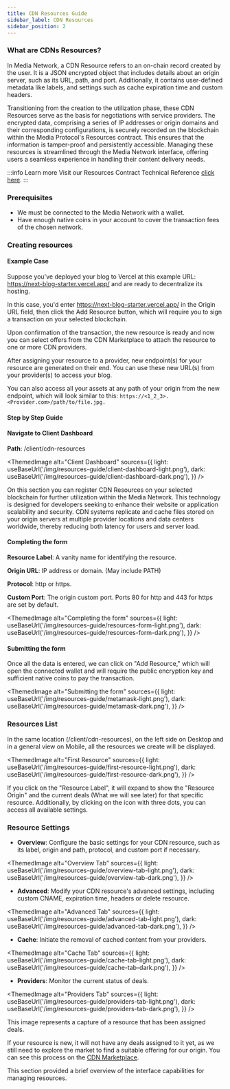 ```yaml
---
title: CDN Resources Guide
sidebar_label: CDN Resources
sidebar_position: 2
---
```



### What are CDNs Resources?

In Media Network, a CDN Resource refers to an on-chain record created by the user. It is a JSON encrypted object that includes details about an origin server, such as its URL, path, and port. Additionally, it contains user-defined metadata like labels, and settings such as cache expiration time and custom headers.

Transitioning from the creation to the utilization phase, these CDN Resources serve as the basis for negotiations with service providers. The encrypted data, comprising a series of IP addresses or origin domains and their corresponding configurations, is securely recorded on the blockchain within the Media Protocol's Resources contract. This ensures that the information is tamper-proof and persistently accessible. Managing these resources is streamlined through the Media Network interface, offering users a seamless experience in handling their content delivery needs.

:::info Learn more
Visit our Resources Contract Technical Reference [click here](https://www.mediaprotocol.net/smart-contracts/reference/core/resources).
:::

### Prerequisites

- We must be connected to the Media Network with a wallet.
- Have enough native coins in your account to cover the transaction fees of the chosen network.

### Creating resources

#### Example Case 

Suppose you've deployed your blog to Vercel at this example URL: https://next-blog-starter.vercel.app/ and are ready to decentralize its hosting.

In this case, you'd enter https://next-blog-starter.vercel.app/ in the Origin URL field, then click the Add Resource button, which will require you to sign a transaction on your selected blockchain.

Upon confirmation of the transaction, the new resource is ready and now you can select offers from the CDN Marketplace to attach the resource to one or more CDN providers.

After assigning your resource to a provider, new endpoint(s) for your resource are generated on their end. You can use these new URL(s) from your provider(s) to access your blog.

You can also access all your assets at any path of your origin from the new endpoint, which will look similar to this:
```https://<1_2_3>.<Provider.com>/path/to/file.jpg.```

#### Step by Step Guide

#### Navigate to Client Dashboard

**Path**: /client/cdn-resources

<ThemedImage
  alt="Client Dashboard"
  sources={{
    light: useBaseUrl('/img/resources-guide/client-dashboard-light.png'),
    dark: useBaseUrl('/img/resources-guide/client-dashboard-dark.png'),
  }}
/>

On this section you can register CDN Resources on your selected blockchain for further utilization within the Media Network. This technology is designed for developers seeking to enhance their website or application scalability and security. CDN systems replicate and cache files stored on your origin servers at multiple provider locations and data centers worldwide, thereby reducing both latency for users and server load.

#### Completing the form

**Resource Label**: A vanity name for identifying the resource.

**Origin URL**: IP address or domain. (May include PATH)

**Protocol**: http or https.

**Custom Port**: The origin custom port. Ports 80 for http and 443 for https are set by default.

<ThemedImage
  alt="Completing the form"
  sources={{
    light: useBaseUrl('/img/resources-guide/resources-form-light.png'),
    dark: useBaseUrl('/img/resources-guide/resources-form-dark.png'),
  }}
/>

#### Submitting the form

Once all the data is entered, we can click on "Add Resource," which will open the connected wallet and will require the public encryption key and sufficient native coins to pay the transaction.

<ThemedImage
  alt="Submitting the form"
  sources={{
    light: useBaseUrl('/img/resources-guide/metamask-light.png'),
    dark: useBaseUrl('/img/resources-guide/metamask-dark.png'),
  }}
/>

### Resources List

In the same location (/client/cdn-resources), on the left side on Desktop and in a general view on Mobile, all the resources we create will be displayed.

<ThemedImage
  alt="First Resource"
  sources={{
    light: useBaseUrl('/img/resources-guide/first-resource-light.png'),
    dark: useBaseUrl('/img/resources-guide/first-resource-dark.png'),
  }}
/>

If you click on the "Resource Label", it will expand to show the "Resource Origin" and the current deals (What we will see later) for that specific resource. Additionally, by clicking on the icon with three dots, you can access all available settings.

### Resource Settings

- **Overview**: Configure the basic settings for your CDN resource, such as its label, origin and path, protocol, and custom port if necessary.

<ThemedImage
  alt="Overview Tab"
  sources={{
    light: useBaseUrl('/img/resources-guide/overview-tab-light.png'),
    dark: useBaseUrl('/img/resources-guide/overview-tab-dark.png'),
  }}
/>

- **Advanced**: Modify your CDN resource's advanced settings, including custom CNAME, expiration time, headers or delete resource.

<ThemedImage
  alt="Advanced Tab"
  sources={{
    light: useBaseUrl('/img/resources-guide/advanced-tab-light.png'),
    dark: useBaseUrl('/img/resources-guide/advanced-tab-dark.png'),
  }}
/>

- **Cache**: Initiate the removal of cached content from your providers.

<ThemedImage
  alt="Cache Tab"
  sources={{
    light: useBaseUrl('/img/resources-guide/cache-tab-light.png'),
    dark: useBaseUrl('/img/resources-guide/cache-tab-dark.png'),
  }}
/>

- **Providers**: Monitor the current status of deals.

<ThemedImage
  alt="Providers Tab"
  sources={{
    light: useBaseUrl('/img/resources-guide/providers-tab-light.png'),
    dark: useBaseUrl('/img/resources-guide/providers-tab-dark.png'),
  }}
/>

This image represents a capture of a resource that has been assigned deals.

If your resource is new, it will not have any deals assigned to it yet, as we still need to explore the market to find a suitable offering for our origin. You can see this process on the [CDN Marketplace](/for-clients/CDN/cdn-marketplace).

This section provided a brief overview of the interface capabilities for managing resources. 
